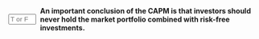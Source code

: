 ::: {.question-block}

<form onsubmit="event.preventDefault(); checkAnswerBox('module5_tf_q4','F')" style="display: flex; align-items: center; gap: 8px;">
<input type="text" id="module5_tf_q4" name="module5_tf_q4" maxlength="1" placeholder="T or F" style="width: 55px;" data-correct-answer="F" /> 
<label for="module5_tf_q4"><strong>An important conclusion of the CAPM is that investors should never hold the market portfolio combined with risk-free investments.</strong></label>
</form>

<div id="feedback-module5_tf_q4" class="feedback" data-status="" style="display:none;">
This is FALSE. CAPM recommends combining the market portfolio with the risk-free asset based on investor risk preferences.
</div>

:::
